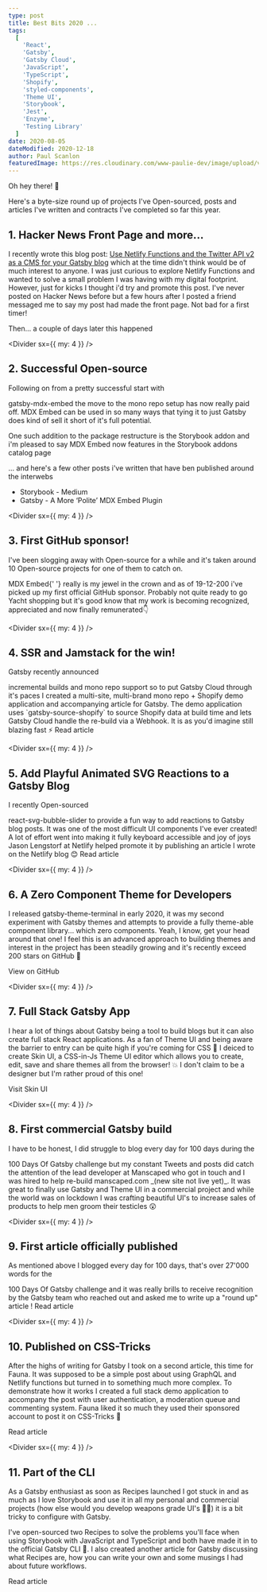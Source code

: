 ```yaml
---
type: post
title: Best Bits 2020 ...
tags:
  [
    'React',
    'Gatsby',
    'Gatsby Cloud',
    'JavaScript',
    'TypeScript',
    'Shopify',
    'styled-components',
    'Theme UI',
    'Storybook',
    'Jest',
    'Enzyme',
    'Testing Library'
  ]
date: 2020-08-05
dateModified: 2020-12-18
author: Paul Scanlon
featuredImage: https://res.cloudinary.com/www-paulie-dev/image/upload/v1608296611/paulie.dev/2020/best-bits/best-bits_rfo2sv.jpg
---
```


Oh hey there! 👋

Here's a byte-size round up of projects I've Open-sourced, posts and articles I've written and contracts I've completed
so far this year.

## 1. Hacker News Front Page and more...

I recently wrote this blog post:
[Use Netlify Functions and the Twitter API v2 as a CMS for your Gatsby blog](/posts/2020/11/gatsby-netlify-twitter/)
which at the time didn't think would be of much interest to anyone. I was just curious to explore Netlify Functions and
wanted to solve a small problem I was having with my digital footprint. However, just for kicks I thought i'd try and
promote this post. I've never posted on Hacker News before but a few hours after I posted a friend messaged me to say my
post had made the front page. Not bad for a first timer!

Then... a couple of days later this happened

<Tweet tweetLink="Netlify/status/1331599033073340416" />

<Divider sx={{ my: 4 }} />

## 2. Successful Open-source

Following on from a pretty successful start with

<Link href="https://github.com/PaulieScanlon/gatsby-mdx-embed" target="_blank">
  gatsby-mdx-embed
</Link> the move to the mono repo setup has now really paid off.
<Link href="https://www.mdx-embed.com/path=/docs/introduction--page" target="_blank">
  MDX Embed
</Link> can be used in so many ways that tying it to just Gatsby does kind of sell it short of it's full potential.

One such addition to the package restructure is the Storybook addon and i'm pleased to say MDX Embed now features in the
Storybook addons <Link href='https://storybook.js.org/addons' target='_blank'>catalog page</Link>

... and here's a few other posts i've written that have ben published around the interwebs

- <Link href="https://medium.com/storybookjs/mdx-embed-for-storybook-9a9f33891875" target="_blank">
    Storybook - Medium
  </Link>

- <Link href="https://www.gatsbyjs.com/blog/hacktoberfest-spotlight-mdx-embed/" target="_blank">
    Gatsby - A More ‘Polite’ MDX Embed Plugin
  </Link>

<Divider sx={{ my: 4 }} />

## 3. First GitHub sponsor!

I've been slogging away with Open-source for a while and it's taken around 10 Open-source projects for one of them to
catch on.

<Link href="https://www.mdx-embed.com/?path=/docs/introduction--page" target="_blank">
  MDX Embed{' '}
</Link>
really is my jewel in the crown and as of 19-12-200 i've picked up my first official GitHub sponsor. Probably not quite ready
to go Yacht shopping but it's good know that my work is becoming recognized, appreciated and now finally remunerated👇

<Tweet tweetLink="SantoshYadavDev/status/1339877531306971141" />

<Divider sx={{ my: 4 }} />

## 4. SSR and Jamstack for the win!

Gatsby recently announced

<Link href="https://www.gatsbyjs.org/blog/2020-04-22-announcing-incremental-builds/" target="_blank">
  incremental builds
</Link> and mono repo support so to put Gatsby Cloud through it's paces I created a multi-site, multi-brand mono repo + Shopify
demo application and accompanying article for Gatsby. The demo application uses `gatsby-source-shopify` to source Shopify
data at build time and lets Gatsby Cloud handle the re-build via a Webhook. It is as you'd imagine still blazing fast ⚡

<Link href="https://www.gatsbyjs.com/blog/gatsby-cloud-good-friend/" target="_blank">
  Read article
</Link>

<Divider sx={{ my: 4 }} />

## 5. Add Playful Animated SVG Reactions to a Gatsby Blog

I recently Open-sourced

<Link href="https://react-svg-bubble-slider.netlify.app/" target="_blank">
  react-svg-bubble-slider
</Link> to provide a fun way to add reactions to Gatsby blog posts. It was one of the most difficult UI components I've ever
created! A lot of effort went into making it fully keyboard accessible and joy of joys Jason Lengstorf at Netlify helped
promote it by publishing an article I wrote on the Netlify blog 😊

<Link
  href="https://www.netlify.com/blog/2020/07/16/add-playful-animated-svg-reactions-to-a-gatsby-blog/"
  target="_blank"
>
  Read article
</Link>

<Divider sx={{ my: 4 }} />

## 6. A Zero Component Theme for Developers

I released <Link href="https://gatsby-theme-terminal.netlify.app/" target="_blank"> gatsby-theme-terminal</Link> in
early 2020, it was my second experiment with Gatsby themes and attempts to provide a fully theme-able component
library... which zero components. Yeah, I know, get your head around that one! I feel this is an advanced approach to
building themes and interest in the project has been steadily growing and it's recently exceed 200 stars on GitHub 🎉

<Link href="https://github.com/PaulieScanlon/gatsby-theme-terminal" target="_blank">
  View on GitHub
</Link>

<Divider sx={{ my: 4 }} />

## 7. Full Stack Gatsby App

I hear a lot of things about Gatsby being a tool to build blogs but it can also create full stack React applications. As
a fan of Theme UI and being aware the barrier to entry can be quite high if you're coming for CSS 🤢 I deiced to create
Skin UI, a CSS-in-Js Theme UI editor which allows you to create, edit, save and share themes all from the browser! 💥 I
don't claim to be a designer but I'm rather proud of this one!

<Link href="https://www.skin-ui.com/" target="_blank">
  Visit Skin UI
</Link>

<Divider sx={{ my: 4 }} />

## 8. First commercial Gatsby build

I have to be honest, I did struggle to blog every day for 100 days during the

<Link href="https://paulie.dev/posts/2020/01/100DaysOfGatsby/" target="_blank">
  100 Days Of Gatsby
</Link> challenge but my constant Tweets and posts did catch the attention of the lead developer at Manscaped who got in
touch and I was hired to help re-build manscaped.com _(new site not live yet)_. It was great to finally use Gatsby and Theme
UI in a commercial project and while the world was on lockdown I was crafting beautiful UI's to increase sales of products
to help men groom their testicles 😲

<Divider sx={{ my: 4 }} />

## 9. First article officially published

As mentioned above I blogged every day for 100 days, that's over 27'000 words for the

<Link href="https://paulie.dev/posts/2020/01/100DaysOfGatsby/" target="_blank">
  100 Days Of Gatsby
</Link> challenge and it was really brills to receive recognition by the Gatsby team who reached out and asked me to write
up a "round up" article !

<Link href="https://www.gatsbyjs.org/blog/2020-04-20-paulie-scanlons-journey-of-100-days/" target="_blank">
  Read article
</Link>

<Divider sx={{ my: 4 }} />

## 10. Published on CSS-Tricks

After the highs of writing for Gatsby I took on a second article, this time for Fauna. It was supposed to be a simple
post about using GraphQL and Netlify functions but turned in to something much more complex. To demonstrate how it works
I created a full stack <Link href="https://fauna-gatsby-comments.netlify.app/" target="_blank">demo application</Link>
to accompany the post with user authentication, a moderation queue and commenting system. Fauna liked it so much they
used their sponsored account to post it on CSS-Tricks 🕺

<Link href="https://css-tricks.com/roll-your-own-comments-with-gatsby-and-Fauna/" target="_blank">
  Read article
</Link>

<Divider sx={{ my: 4 }} />

## 11. Part of the CLI

As a Gatsby enthusiast as soon as Recipes launched I got stuck in and as much as I love Storybook and use it in all my
personal and commercial projects (how else would you develop weapons grade UI's 🤷‍♂️) it is a bit tricky to configure with
Gatsby.

I've open-sourced two <Link href="https://paulie.dev/posts/2020/05/gatsby-cli-recipes/" target="_blank">Recipes</Link>
to solve the problems you'll face when using Storybook with JavaScript and TypeScript and both have made it in to the
official Gatsby CLI 💯. I also created another article for Gatsby discussing what Recipes are, how you can write your
own and some musings I had about future workflows.

<Link href="https://www.gatsbyjs.org/blog/2020-05-21-gatsby-recipes/" target="_blank">
  Read article
</Link>
